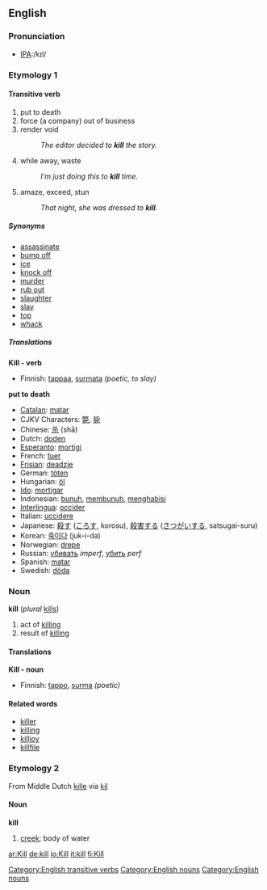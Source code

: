 ==English==
===Pronunciation===
*[[Pronunciation guide|IPA]]:/kɪl/
=== Etymology 1 ===
{{etystub}}
====Transitive verb====
[[Category:English transitive verbs]]
{{en-infl-reg-consonant|kill||}}

#put to death
#force (a company) out of business
#render void
#:''The editor decided to '''kill''' the story.''
#while away, waste
#:''I'm just doing this to '''kill''' time.''
#amaze, exceed, stun 
#:''That night, she was dressed to '''kill'''.''

=====Synonyms=====
*[[assassinate]]
*[[bump off]]
*[[ice]]
*[[knock off]]
*[[murder]]
*[[rub out]]
*[[slaughter]]
*[[slay]]
*[[top]]
*[[whack]]

=====Translations=====

<!--Kill-->'''Kill - verb'''
{{top}}
*Finnish: [[tappaa]], [[surmata]] ''(poetic, to slay)''
{{mid}}
{{bottom}}

{{checktrans}}
'''put to death'''
*[[Catalan]]: [[matar]]
*CJKV Characters: [[斃]], [[毙]]
*Chinese: [[杀]] (shā)
*Dutch: [[doden]]
*[[Esperanto]]: [[mortigi]]
*French: [[tuer]]
*[[Frisian]]: [[deadzje]]
*German: [[töten]]
*Hungarian: [[öl]]
*[[Ido]]: [[mortigar]]
*Indonesian: [[bunuh]], [[bunuh|membunuh]], [[habis|menghabisi]]
*[[Interlingua]]: [[occider]]
*Italian: [[uccidere]]
*Japanese: [[殺す]] ([[ころす]], korosu), [[殺害]]する ([[さつがい]]する, satsugai-suru)
*Korean: [[죽이다]] (juk-i-da)
*Norwegian: [[drepe]]
*Russian: [[убивать]] ''imperf'', [[убить]] ''perf''
*Spanish: [[matar]]
*Swedish: [[döda]]

===Noun===
[[Category:English nouns]]
'''kill''' (''plural'' [[kills]])
# act of [[killing]]
# result of [[killing]]

====Translations====

<!--Kill-->'''Kill - noun'''
{{top}}
*Finnish: [[tappo]], [[surma]] ''(poetic)''
{{mid}}
{{bottom}}

====Related words====
*[[killer]]
*[[killing]]
*[[killjoy]]
*[[killfile]]

=== Etymology 2 ===
From Middle Dutch [[kille]] via {{D.}} [[kil]]
==== Noun ====
[[Category:English nouns]]
'''kill'''
# [[creek]]; body of water

[[ar:Kill]]
[[de:kill]]
[[io:Kill]]
[[it:kill]]
[[fi:Kill]]